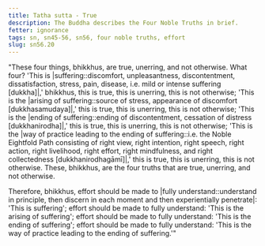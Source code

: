 ```yaml
---
title: Tatha sutta - True
description: The Buddha describes the Four Noble Truths in brief.
fetter: ignorance
tags: sn, sn45-56, sn56, four noble truths, effort
slug: sn56.20
---
```


"These four things, bhikkhus, are true, unerring, and not otherwise. What four? 'This is |suffering::discomfort, unpleasantness, discontentment, dissatisfaction, stress, pain, disease, i.e. mild or intense suffering [dukkha]|,' bhikkhus, this is true, this is unerring, this is not otherwise; 'This is the |arising of suffering::source of stress, appearance of discomfort [dukkhasamudaya]|,' this is true, this is unerring, this is not otherwise; 'This is the |ending of suffering::ending of discontentment, cessation of distress [dukkhanirodha]|,' this is true, this is unerring, this is not otherwise; 'This is the |way of practice leading to the ending of suffering::i.e. the Noble Eightfold Path consisting of right view, right intention, right speech, right action, right livelihood, right effort, right mindfulness, and right collectedness [dukkhanirodhagāmī]|,' this is true, this is unerring, this is not otherwise. These, bhikkhus, are the four truths that are true, unerring, and not otherwise.

Therefore, bhikkhus, effort should be made to |fully understand::understand in principle, then discern in each moment and then experientially penetrate|: 'This is suffering';
effort should be made to fully understand: 'This is the arising of suffering';
effort should be made to fully understand: 'This is the ending of suffering';
effort should be made to fully understand: 'This is the way of practice leading to the ending of suffering.'"